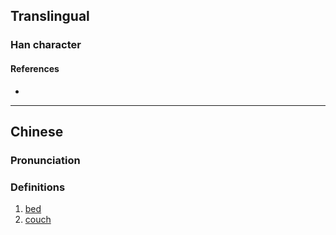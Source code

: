 {{character info}}
==Translingual==

===Han character===
{{Han char|rn=91|rad=片|as=05|sn=9|four=27062|canj=LLSHR,LNSHR|ids=⿰片召}}

====References====
* {{Han ref|kx=0693.160|dkj=19830|dj=1106.130|hdz=32016.040|uh=724A|ud=29258|bh=CFB9|bd=53177}}

----

==Chinese==
{{zh-forms}}

===Pronunciation===
{{zh-pron
|m=cháo
|c=ciu4
|mc=
|oc=
|ma=
|cat=n
}}

===Definitions===
{{zh-hanzi}}

# [[bed]]
# [[couch]]